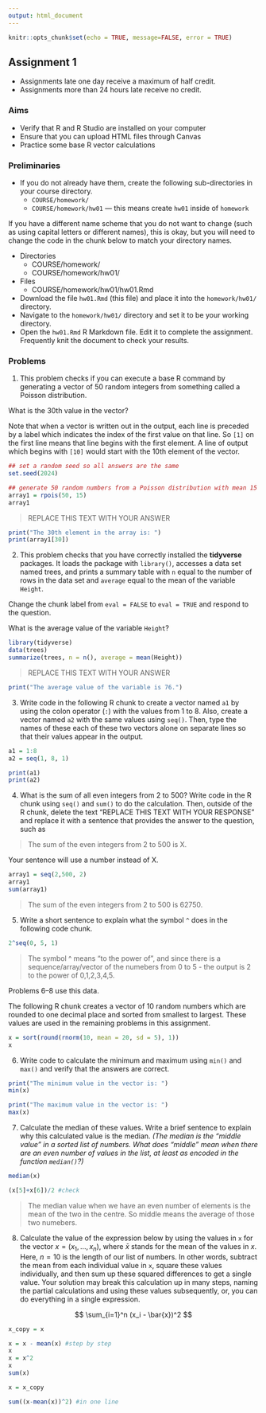 ```yaml
---
output: html_document
---
```


```r
knitr::opts_chunk$set(echo = TRUE, message=FALSE, error = TRUE)
```

## Assignment 1

- Assignments late one day receive a maximum of half credit.
- Assignments more than 24 hours late receive no credit.

### Aims

- Verify that R and R Studio are installed on your computer
- Ensure that you can upload HTML files through Canvas
- Practice some base R vector calculations

### Preliminaries

- If you do not already have them,
create the following sub-directories in your course directory.
    - `COURSE/homework/`
    - `COURSE/homework/hw01` --- this means create `hw01` inside of `homework`
    
If you have a different name scheme that you do not want to change (such as using capital letters or different names), this is okay, but you will need to change the code in the chunk below to match your directory names.

- Directories
    - COURSE/homework/
    - COURSE/homework/hw01/
- Files  
    - COURSE/homework/hw01/hw01.Rmd
- Download the file `hw01.Rmd` (this file) and place it into the `homework/hw01/` directory.
- Navigate to the `homework/hw01/` directory and set it to be your working directory.
- Open the `hw01.Rmd` R Markdown file. Edit it to complete the assignment. Frequently knit the document to check your results.

### Problems

  1. This problem checks if you can execute a base R command by generating a vector of 50 random integers from something called a Poisson distribution.

What is the 30th value in the vector?

Note that when a vector is written out in the output, each line is preceded by a label which indicates the index of the first value on that line. So `[1]` on the first line means that line begins with the first element.
A line of output which begins with `[10]` would start with the 10th element of the vector.

```r
## set a random seed so all answers are the same
set.seed(2024)

## generate 50 random numbers from a Poisson distribution with mean 15
array1 = rpois(50, 15)
array1

```

> REPLACE THIS TEXT WITH YOUR ANSWER

```r
print("The 30th element in the array is: ")
print(array1[30])

```




  2. This problem checks that you have correctly installed the **tidyverse** packages. It loads the package with `library()`, accesses a data set named trees, and prints a summary table with `n` equal to the number of rows in the data set and `average` equal to the mean of the variable `Height`.
  
Change the chunk label from `eval = FALSE` to `eval = TRUE` and respond to the question.

What is the average value of the variable `Height`?
  
 
```r
library(tidyverse)
data(trees)
summarize(trees, n = n(), average = mean(Height))
```

> REPLACE THIS TEXT WITH YOUR ANSWER

```r
print("The average value of the variable is 76.")

```

  
  3. Write code in the following R chunk to create a vector named `a1` by using the colon operator (`:`) with the values from 1 to 8.
  Also, create a vector named `a2` with the same values using `seq()`.
  Then, type the names of these each of these two vectors alone on separate lines so that their values appear in the output.
  
```r
a1 = 1:8
a2 = seq(1, 8, 1)

print(a1)
print(a2)
```
  


  4. What is the sum of all even integers from 2 to 500? Write code in the R chunk using `seq()` and `sum()` to do the calculation.
  Then, outside of the R chunk, delete the text "REPLACE THIS TEXT WITH YOUR RESPONSE" and replace it with a sentence that provides the answer to the question, such as
  
> The sum of the even integers from 2 to 500 is X.

Your sentence will use a number instead of X.

```r
array1 = seq(2,500, 2)
array1
sum(array1)

```

> The sum of the even integers from 2 to 500 is 62750.



  5. Write a short sentence to explain what the symbol `^` does in the following code chunk.
  
```r
2^seq(0, 5, 1)
```

> The symbol ^ means "to the power of", and since there is a sequence/array/vector of the numebers from 0 to 5 - the output is 2 to the power of 0,1,2,3,4,5.



  Problems 6--8 use this data.

The following R chunk creates a vector of 10 random numbers which are rounded to one decimal place and sorted from smallest to largest.
These values are used in the remaining problems in this assignment.
  
```r
x = sort(round(rnorm(10, mean = 20, sd = 5), 1))
x
```

  6. Write code to calculate the minimum and maximum using `min()` and `max()` and verify that the answers are correct.

```r
print("The minimum value in the vector is: ")
min(x)

print("The maximum value in the vector is: ")
max(x)
```



  7. Calculate the median of these values. Write a brief sentence to explain why this calculated value is the median.
*(The median is the "middle value" in a sorted list of numbers. What does "middle" mean when there are an even number of values in the list, at least as encoded in the function `median()`?)*

```r
median(x)

(x[5]+x[6])/2 #check

```

> The median value when we have an even number of elements is the mean of the two in the centre. So middle means the average of those two numebers.



  8. Calculate the value of the expression below by using the values in `x` for the vector $x = (x_1, \ldots, x_n)$, where $\bar{x}$ stands for the mean of the values in $x$. Here, $n=10$ is the length of our list of numbers.
In other words,
subtract the mean from each individual value in `x`,
square these values individually,
and then sum up these squared differences to get a single value.
Your solution may break this calculation up in many steps, naming the partial calculations and using these values subsequently,
or, you can do everything in a single expression.

$$
\sum_{i=1}^n (x_i - \bar{x})^2
$$

```r
x_copy = x

x = x - mean(x) #step by step
x
x = x^2
x
sum(x)
```
```r
x = x_copy

sum((x-mean(x))^2) #in one line
```

